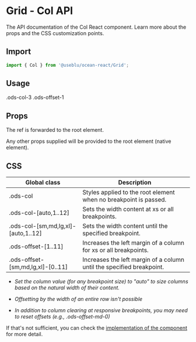 
<Meta title="Components/Grid/Col" component={Col} />

# Grid - Col API

The API documentation of the Col React component. Learn more about the props and the CSS customization points.

## Import

```javascript
import { Col } from '@useblu/ocean-react/Grid';
```

## Usage

<Canvas withSource="open">
  <Story name="Usage">
    <Col xs={{ span: '3', offset: '1' }}>.ods-col-3 .ods-offset-1</Col>
  </Story>
</Canvas>

## Props

<ArgsTable of="." />

The ref is forwarded to the root element.

Any other props supplied will be provided to the root element (native element).

## CSS

| Global class                        | Description                                                           |
| ----------------------------------- | --------------------------------------------------------------------- |
| .ods-col                            | Styles applied to the root element when no breakpoint is passed.      |
| .ods-col-[auto,1..12]               | Sets the width content at xs or all breakpoints.                      |
| .ods-col-[sm,md,lg,xl]-[auto,1..12] | Sets the width content until the specified breakpoint.                |
| .ods-offset-[1..11]                 | Increases the left margin of a column for xs or all breakpoints.      |
| .ods-offset-[sm,md,lg,xl]-[0..11]   | Increases the left margin of a column until the specified breakpoint. |

- _Set the column value (for any breakpoint size) to "auto" to size columns based on the natural width of their content._

- _Offsetting by the width of an entire row isn't possible_

- _In addition to column clearing at responsive breakpoints, you may need to reset offsets (e.g., .ods-offset-md-0)_

If that's not sufficient, you can check the [implementation of the component](https://github.com/ocean-ds/ocean-web/blob/master/packages/ocean-react/src/Grid/Col.tsx) for more detail.
